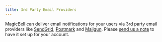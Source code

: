 ```yaml
---
title: 3rd Party Email Providers
---
```


MagicBell can deliver email notifications for your users via 3rd party email providers like [SendGrid](https://magicbell.com/docs/email/sendgrid), [Postmark](https://magicbell.com/docs/email/postmark) and [Mailgun](https://magicbell.com/docs/email/mailgun). Please [send us a note](mailto:hello@magicbell.io) to have it set up for your account.
